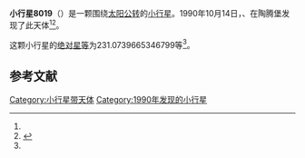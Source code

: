 {{Infobox planet
| bgcolour = #FFFFC0
| name = 8019 Karachkina
| symbol = 
| image = 
| caption = 
| discovery = yes
| discovery_ref = 
| discoverer = {{link-en|卢茨·D·施耐德|Lutz D. Schmadel}}、{{link-en|佛蒙特·伯根|Freimut Börngen}}
| discovery_site = [[陶腾堡|陶腾堡]] 
| discovered = 1990年10月14日
| designations = yes
| mp_name = 
| named_after = 
| alt_names = 1990 TH12/ 1981 JZ4 / 1993 PD5
| mp_category = [[主带小行星|主带小行星]]
| orbit_ref = <ref name="a">[http://ssd.jpl.nasa.gov/sbdb.cgi?sstr=8019 8019 Karachkina] {{Wayback|url=http://ssd.jpl.nasa.gov/sbdb.cgi?sstr=8019 |date=20201124030306 }}，小行星數據庫瀏覽器（JPL Small-Body Database Browser）－[[美国国家航空航天局|美国国家航空航天局]]喷气推进实验室</ref>
| epoch = 2456400.5（2013年4月18日更新）
| aphelion = {{convert|2.719400012194766|AU|km|3|abbr=on|lk=out}}
| perihelion = {{convert|2.018465612144817|AU|km|3|abbr=on}}
| semimajor = {{convert|2.368932812169791|AU|km|3|abbr=on}}
| eccentricity = 0.147943073
| period = 1331.764831日<br />3.65[[儒略年|儒略年]]
| avg_speed = 
| inclination = 4.159379032635032
| asc_node = 245.1338226191763
| mean_anomaly = 
| arg_peri = 231.0739665346799
| satellites = 
| physical_characteristics = yes
| dimensions = 
| mass = 
| density = 
| surface_grav = 
| escape_velocity = 
| sidereal_day = 
| axial_tilt = 
| pole_ecliptic_lat = 
| pole_ecliptic_lon = 
| albedo = 
| temperatures= 
| temp_name1 = 
| mean_temp_1 = 
| max_temp_1 = 
| temp_name2 = 
| max_temp_2 = 
| spectral_type = 
| abs_magnitude = 231.0739665346799
}}

'''小行星8019'''（{{lang-en|8019 Karachkina}}）是一颗围绕[[太阳|太阳]][[公转|公转]]的[[小行星|小行星]]。1990年10月14日，{{link-en|卢茨·D·施耐德|Lutz D. Schmadel}}、{{link-en|佛蒙特·伯根|Freimut Börngen}}在陶腾堡发现了此天体<ref name="a" /><ref>{{cite news|title=小行星列表|url=http://cfa-www.harvard.edu/iau/lists/NumberedMPs.txt|accessdate=2013-07-08|newspaper=哈佛大学|archive-date=2008-05-17|archive-url=https://web.archive.org/web/20080517010638/http://cfa-www.harvard.edu/iau/lists/NumberedMPs.txt|dead-url=no}}</ref>。

这颗小行星的[[绝对星等|绝对星等]]为231.0739665346799等<ref name="a" />。

==参考文献==
{{reflist}}
{{Minor Planet Number|[[小行星8018|小行星8018]]|[[小行星8020|小行星8020]]}}

{{小天体}}
{{asteroid-stub}}

[[Category:小行星带天体|Category:小行星带天体]]
[[Category:1990年发现的小行星|Category:1990年发现的小行星]]